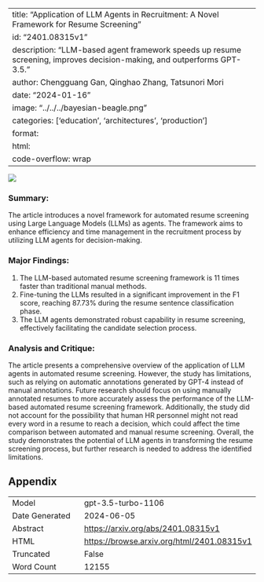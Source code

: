 
---
title: "Application of LLM Agents in Recruitment: A Novel Framework for Resume Screening"
id: "2401.08315v1"
description: "LLM-based agent framework speeds up resume screening, improves decision-making, and outperforms GPT-3.5."
author: Chengguang Gan, Qinghao Zhang, Tatsunori Mori
date: "2024-01-16"
image: "../../../bayesian-beagle.png"
categories: ['education', 'architectures', 'production']
format:
  html:
    code-overflow: wrap
---

![](../../../bayesian-beagle.png)

### **Summary:**
The article introduces a novel framework for automated resume screening using Large Language Models (LLMs) as agents. The framework aims to enhance efficiency and time management in the recruitment process by utilizing LLM agents for decision-making.

### **Major Findings:**
1. The LLM-based automated resume screening framework is 11 times faster than traditional manual methods.
2. Fine-tuning the LLMs resulted in a significant improvement in the F1 score, reaching 87.73% during the resume sentence classification phase.
3. The LLM agents demonstrated robust capability in resume screening, effectively facilitating the candidate selection process.

### **Analysis and Critique:**
The article presents a comprehensive overview of the application of LLM agents in automated resume screening. However, the study has limitations, such as relying on automatic annotations generated by GPT-4 instead of manual annotations. Future research should focus on using manually annotated resumes to more accurately assess the performance of the LLM-based automated resume screening framework. Additionally, the study did not account for the possibility that human HR personnel might not read every word in a resume to reach a decision, which could affect the time comparison between automated and manual resume screening. Overall, the study demonstrates the potential of LLM agents in transforming the resume screening process, but further research is needed to address the identified limitations.

## Appendix

|          |          |
|----------|----------|
| Model     | gpt-3.5-turbo-1106       |
| Date Generated     | 2024-06-05       |
| Abstract | [https://arxiv.org/abs/2401.08315v1](https://arxiv.org/abs/2401.08315v1)        |
| HTML     | [https://browse.arxiv.org/html/2401.08315v1](https://browse.arxiv.org/html/2401.08315v1)       |
| Truncated       | False       |
| Word Count       | 12155       |